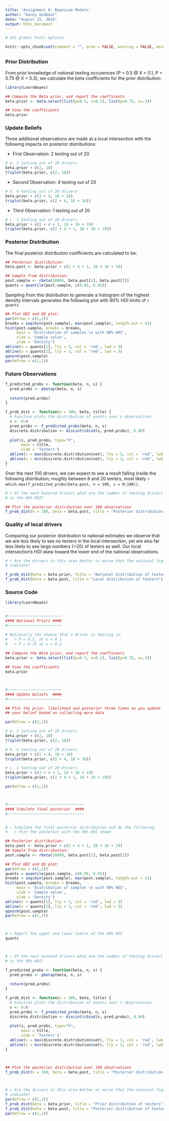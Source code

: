 ```yaml
---
title: 'Assignment 8: Bayesian Models'
author: "Danny Godbout"
date: "August 15, 2016"
output: html_document
---
```



```r
# Set global knitr options

knitr::opts_chunk$set(comment = "", echo = FALSE, warning = FALSE, message = FALSE)


```



##  {.tabset}

### Prior Distribution

From prior knowledge of national texting occurences (P = 0.5 @ X = 0.1, P = 0.75 @ X = 0.3), we calculate the beta coefficients for the prior distribution:

``` r
library(LearnBayes)

## Compute the Beta prior, and report the coefficents
beta.prior <- beta.select(list(p=0.5, x=0.1), list(p=0.75, x=.3))

## View the coefficients
beta.prior
```


### Update Beliefs

Three additional observations are made at a local intersection with the following impacts on posterior distributions:

* First Observation: 2 texting out of 20
``` r

# a. 2 texting out of 20 drivers
beta.prior + c(2, 18)
triplot(beta.prior, c(2, 18))

```

* Second Observation: 4 texting out of 20
``` r

# b. 4 texting out of 20 drivers
beta.prior + c(2 + 4, 18 + 16)
triplot(beta.prior, c(2 + 4, 18 + 16))

```

* Third Observation: 1 texting out of 20
``` r

# c. 1 texting out of 20 drivers
beta.prior + c(2 + 4 + 1, 18 + 16 + 19)
triplot(beta.prior, c(2 + 4 + 1, 18 + 16 + 19))

```


### Posterior Distribution

The final posterior distribution coefficients are calculated to be:

``` r
## Posterior distribution:
beta.post <- beta.prior + c(2 + 4 + 1, 18 + 16 + 19)

## Sample from distribution:
post.sample <- rbeta(10000, beta.post[1], beta.post[2])
quants = quantile(post.sample, c(0.05, 0.95))

```

Sampling from this distribution to generate a histogram of the highest density intervals generates the following plot with 90% HDI limits of `r quants`

``` r


## Plot HDI and QQ plot:
par(mfrow = c(1,2))
breaks = seq(min(post.sample), max(post.sample), length.out = 41)
hist(post.sample, breaks = breaks, 
     main = 'Distribution of samples \n with 90% HDI',
     xlab = 'Sample value',
     ylab = 'Density')
abline(v = quants[1], lty = 3, col = 'red', lwd = 3)
abline(v = quants[2], lty = 3, col = 'red', lwd = 3)
qqnorm(post.sample)
par(mfrow = c(1,1))
```

### Future Observations

``` r
f_predicted_probs <- function(beta, n, s) {
  pred.probs <- pbetap(beta, n, s)
  
  return(pred.probs)
}

f_prob_dist <- function(n = 100, beta, title) {
  # Function plots the distribution of events over n observations.
  s <- 0:n
  pred.probs <- f_predicted_probs(beta, n, s)
  discrete.distribution <- discint(cbind(s, pred.probs), 0.90)
  
  plot(s, pred.probs, type="h", 
       main = title,
       xlab = 'Texters')
  abline(v = max(discrete.distribution$set), lty = 3, col = 'red', lwd = 3)
  abline(v = min(discrete.distribution$set), lty = 3, col = 'red', lwd = 3)
}
```

Over the next 100 drivers, we can expect to see a result falling inside the following distribution; roughly between 6 and 20 texters, most likely `r which.max(f_predicted_probs(beta.post, n = 100, s = 0:100))`.

```r

# > Of the next hundred drivers what are the number of texting drivers
# in the 90% HDI?

## Plot the posterior distribution over 100 observations
f_prob_dist(n = 100, beta = beta.post, title = "Posterior distribution of texters")

```

### Quality of local drivers

Comparing our posterior distribution to national estimates we observe that we are less likely to see no texters in the local intersection, yet are also far less likely to see large numbers (>20) of texters as well. Our local intersection's HDI skew toward the lower end of the national observations.

```r

# > Are the drivers in this area better or worse that the national figures
# indicate?

f_prob_dist(beta = beta.prior, title = "National distribution of texters")
f_prob_dist(beta = beta.post, title = "Local distribution of texters")

```


### Source Code

``` r

library(LearnBayes)


#~~~~~~~~~~~~~~~~~~~~~~~~
#### National Priors ####
#~~~~~~~~~~~~~~~~~~~~~~~~

# Nationally the chance that a driver is texting is:
#   > P = 0.5, at x = 0.1
#   > P = 0.75 at x = 0.3
  
## Compute the Beta prior, and report the coefficents
beta.prior <- beta.select(list(p=0.5, x=0.1), list(p=0.75, x=.3))

## View the coefficients
beta.prior



#~~~~~~~~~~~~~~~~~~~~~~~~
#### Update beliefs  ####
#~~~~~~~~~~~~~~~~~~~~~~~~

## Plot the prior, likelihood and posterior three times as you update
## your belief based on collecting more data

par(mfrow = c(3,1))

# a. 2 texting out of 20 drivers
beta.prior + c(2, 18)
triplot(beta.prior, c(2, 18))

# b. 4 texting out of 20 drivers
beta.prior + c(2 + 4, 18 + 16)
triplot(beta.prior, c(2 + 4, 18 + 16))

# c. 1 texting out of 20 drivers
beta.prior + c(2 + 4 + 1, 18 + 16 + 19)
triplot(beta.prior, c(2 + 4 + 1, 18 + 16 + 19))

par(mfrow = c(1,1))



#~~~~~~~~~~~~~~~~~~~~~~~~~~~~~~~~~~
#### Simulate final posterior  ####
#~~~~~~~~~~~~~~~~~~~~~~~~~~~~~~~~~~


# – Simulate the final posterior distribution and do the following:
#   > Plot the posterior with the 90% HDI shown

## Posterior distribution:
beta.post <- beta.prior + c(2 + 4 + 1, 18 + 16 + 19)
## Sample from distribution:
post.sample <- rbeta(10000, beta.post[1], beta.post[2])

## Plot HDI and QQ plot:
par(mfrow = c(1,2))
quants = quantile(post.sample, c(0.05, 0.95))
breaks = seq(min(post.sample), max(post.sample), length.out = 41)
hist(post.sample, breaks = breaks, 
     main = 'Distribution of samples \n with 90% HDI',
     xlab = 'Sample value',
     ylab = 'Density')
abline(v = quants[1], lty = 3, col = 'red', lwd = 3)
abline(v = quants[2], lty = 3, col = 'red', lwd = 3)
qqnorm(post.sample)
par(mfrow = c(1,1))



# > Report the upper and lower limits of the 90% HDI
quants



# > Of the next hundred drivers what are the number of texting drivers
# in the 90% HDI?

f_predicted_probs <- function(beta, n, s) {
  pred.probs <- pbetap(beta, n, s)
  
  return(pred.probs)
}

f_prob_dist <- function(n = 100, beta, title) {
  # Function plots the distribution of events over n observations.
  s <- 0:n
  pred.probs <- f_predicted_probs(beta, n, s)
  discrete.distribution <- discint(cbind(s, pred.probs), 0.90)
  
  plot(s, pred.probs, type="h", 
       main = title,
       xlab = 'Texters')
  abline(v = max(discrete.distribution$set), lty = 3, col = 'red', lwd = 3)
  abline(v = min(discrete.distribution$set), lty = 3, col = 'red', lwd = 3)
}



## Plot the posterior distribution over 100 observations
f_prob_dist(n = 100, beta = beta.post, title = "Posterior distribution of texters")



# > Are the drivers in this area better or worse that the national figures
# indicate?
par(mfrow = c(2,1))
f_prob_dist(beta = beta.prior, title = "Prior distribution of texters")
f_prob_dist(beta = beta.post, title = "Posterior distribution of texters")
par(mfrow = c(1,1))


```